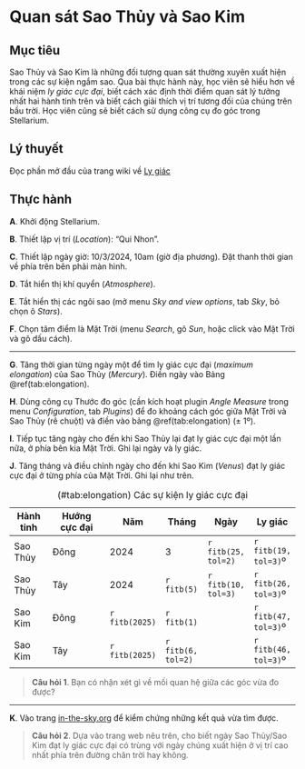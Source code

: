 # Quan sát Sao Thủy và Sao Kim

## Mục tiêu

Sao Thủy và Sao Kim là những đối tượng quan sát thường xuyên xuất hiện trong các sự kiện ngắm sao. Qua bài thực hành này, học viên sẽ hiểu hơn về khái niệm *ly giác cực đại*, biết cách xác định thời điểm quan sát lý tưởng nhất hai hành tinh trên và biết cách giải thích vị trí tương đối của chúng trên bầu trời. Học viên cũng sẽ biết cách sử dụng công cụ đo góc trong Stellarium.

## Lý thuyết

Đọc phần mở đầu của trang wiki về [Ly giác](https://vi.wikipedia.org/wiki/Ly_gi%C3%A1c_(thi%C3%AAn_v%C4%83n_h%E1%BB%8Dc))

## Thực hành

**A**. Khởi động Stellarium.

**B**. Thiết lập vị trí (_Location_): "Qui Nhon".

**C**. Thiết lập ngày giờ: 10/3/2024, 10am (giờ địa phương). Đặt thanh thời gian về phía trên bên phải màn hình.

**D**. Tắt hiển thị khí quyển (_Atmosphere_).

**E**. Tắt hiển thị các ngôi sao (mở menu *Sky and view options*, tab *Sky*, bỏ chọn ô *Stars*).

**F**. Chọn tâm điểm là Mặt Trời (menu *Search*, gõ *Sun*, hoặc click vào Mặt Trời và gõ dấu cách).

---

**G**. Tăng thời gian từng ngày một để tìm ly giác cực đại (*maximum elongation*) của Sao Thủy (*Mercury*). Điền ngày vào Bảng \@ref(tab:elongation).

**H**. Dùng công cụ Thước đo góc (cần kích hoạt plugin *Angle Measure* trong menu *Configuration*, tab *Plugins*) để đo khoảng cách góc giữa Mặt Trời và Sao Thủy (rê chuột) và điền vào bảng \@ref(tab:elongation) (± 1º).

**I**. Tiếp tục tăng ngày cho đến khi Sao Thủy lại đạt ly giác cực đại một lần nữa, ở phía bên kia Mặt Trời. Ghi lại ngày và ly giác.

**J**. Tăng tháng và điều chỉnh ngày cho đến khi Sao Kim (*Venus*) đạt ly giác cực đại ở từng phía của Mặt Trời. Ghi lại như trên.

| Hành tinh | Hướng cực đại | Năm | Tháng | Ngày | Ly giác |
| --- | ----- | --- | --- | --- | --- |
| Sao Thủy | Đông | 2024  | 3 | `r fitb(25, tol=2)` | `r fitb(19, tol=3)`º |
| Sao Thủy | Tây | 2024  | `r fitb(5)` | `r fitb(10, tol=3)` | `r fitb(26, tol=3)`º |
| Sao Kim | Đông | `r fitb(2025)`  | `r fitb(1)` | | `r fitb(47, tol=3)`º |
| Sao Kim | Tây | `r fitb(2025)`  | `r fitb(6, tol=2)` | | `r fitb(46, tol=3)`º |

: (\#tab:elongation) Các sự kiện ly giác cực đại

> **Câu hỏi 1**. Bạn có nhận xét gì về mối quan hệ giữa các góc vừa đo được?

---

**K**. Vào trang [in-the-sky.org](https://in-the-sky.org/newsindex.php?feed=innerplanets&year=2024&month=3&day=10&town=1568574) để kiểm chứng những kết quả vừa tìm được.

> **Câu hỏi 2**. Dựa vào trang web nêu trên, cho biết ngày Sao Thủy/Sao Kim đạt ly giác cực đại có trùng với ngày chúng xuất hiện ở vị trí cao nhất phía trên đường chân trời hay không.